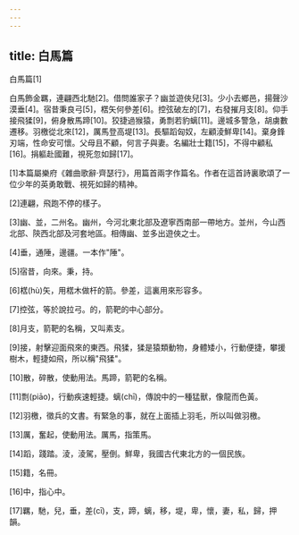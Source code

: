 ```yaml
---
---
---
```

title: 白馬篇
---




白馬篇[1]

白馬飾金羈，連翩西北馳[2]。借問誰家子？幽並遊俠兒[3]。少小去鄉邑，揚聲沙漠垂[4]。宿昔秉良弓[5]，楛矢何參差[6]。控弦破左的[7]，右發摧月支[8]。仰手接飛猱[9]，俯身散馬蹄[10]。狡捷過猴猿，勇剽若豹螭[11]。邊城多警急，胡虜數遷移。羽檄從北來[12]，厲馬登高堤[13]。長驅蹈匈奴，左顧淩鮮卑[14]。棄身鋒刃端，性命安可懷。父母且不顧，何言子與妻。名編壯士籍[15]，不得中顧私[16]。捐軀赴國難，視死忽如歸[17]。

[1]本篇屬樂府《雜曲歌辭·齊瑟行》，用篇首兩字作篇名。作者在這首詩裏歌頌了一位少年的英勇敢戰、視死如歸的精神。

[2]連翩，飛跑不停的樣子。

[3]幽、並，二州名。幽州，今河北東北部及遼寧西南部一帶地方。並州，今山西北部、陝西北部及河套地區。相傳幽、並多出遊俠之士。

[4]垂，通陲，邊疆。一本作"陲"。

[5]宿昔，向來。秉，持。

[6]楛(hù)矢，用楛木做杆的箭。參差，這裏用來形容多。

[7]控弦，等於說拉弓。的，箭靶的中心部分。

[8]月支，箭靶的名稱，又叫素支。

[9]接，射擊迎面飛來的東西。飛猱，猱是猿類動物，身體矮小，行動便捷，攀援樹木，輕捷如飛，所以稱"飛猱"。

[10]散，碎散，使動用法。馬蹄，箭靶的名稱。

[11]剽(piāo)，行動疾速輕捷。螭(chī)，傳說中的一種猛獸，像龍而色黃。

[12]羽檄，徵兵的文書。有緊急的事，就在上面插上羽毛，所以叫做羽檄。

[13]厲，奮起，使動用法。厲馬，指策馬。

[14]蹈，踐踏。淩，淩駕，壓倒。鮮卑，我國古代東北方的一個民族。

[15]籍，名冊。

[16]中，指心中。

[17]羈，馳，兒，垂，差(cī)，支，蹄，螭，移，堤，卑，懷，妻，私，歸，押韻。